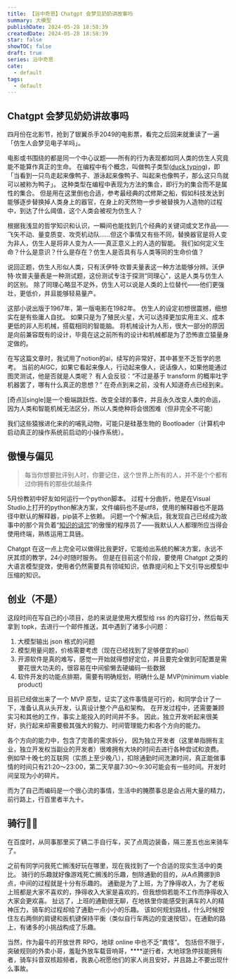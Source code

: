 ```yaml
---
title: 【浴中奇思】Chatgpt 会梦见奶奶讲故事吗
summary: 大模型
publishDate: 2024-05-28 18:58:39
createdDate: 2024-05-28 18:58:39
star: false
showTOC: false
draft: true
series: 浴中奇思
cate:
  - default
tags:
  - default
---
```


## Chatgpt 会梦见奶奶讲故事吗

四月份在北影节，抢到了银翼杀手2049的电影票，看完之后回来就重读了一遍「仿生人会梦见电子羊吗」。

电影或书围绕的都是同一个中心议题——所有的行为表现都如同人类的仿生人究竟能不能算作真正的生命。
在编程中有个概念，叫做鸭子类型([duck typing](https://en.wikipedia.org/wiki/Duck_typing))，即「当看到一只鸟走起来像鸭子、游泳起来像鸭子、叫起来也像鸭子，那么这只鸟就可以被称为鸭子」。
这种类型在编程中表现为方法的集合，即行为的集合而不是属性的集合。
但是用在这里倒也合适，参考最经典的忒修斯之船，假如科技发达到能够逐步替换掉人类身上的器官，在身上的天然物一步步被替换为人造物的过程中，到达了什么阈值，这个人类会被视为仿生人？

根据我浅显的哲学知识和认识，一瞬间也能找到几个经典的关键词或文艺作品——飞矢不动、量变质变、攻壳机动队……但这个事情又有些不同，替换器官是将人变为非人，仿生人是将非人变为人——真正意义上的人造的智能。
我们如何定义生命？什么是意识？什么是存在？仿生人是否具有与人类等同的生命价值？

说回正题，仿生人形似人类，只有沃伊特·坎普夫量表这一种方法能够分辨。沃伊特·坎普夫量表是一种测试题，这份测试专注于探测“同理心”，这是人类与仿生人的区别。
除了同理心略显不足外，仿生人可以说是人类的上位替代——他们更强壮，更低价，并且能够轻易量产。

这部小说出版于1967年，第一版电影在1982年。
仿生人的设定初想很震撼，细想实在是有些庸人自扰。
如果只是为了殖民火星，大可以选择更加实用主义、成本更低的非人形机械，搭载相同的智能脑。
将机械设计为人形，很大一部分的原因是向前兼容既有的设计，毕竟在这之前所有的设计和机械都是为了恐怖直立猿量身定做的。

在写这篇文章时，我试用了notion的ai，续写的非常好，其中甚至不乏哲学的思考。
当前的AIGC，如果它看起来像人，行动起来像人，说话像人，如果他能通过图灵测试，他是否就是人类呢？
有人会反驳：“不过是基于 transform 的概率吐字机器罢了，哪有什么真正的思想？”
在奇点到来之前，没有人知道奇点已经到来。

<Quote cite="——奇点将近">
[奇点][single]是一个极端跳跃性、改变全球的事件，并且永久改变人类的命运，因为人类和智能机械无法区分，所以人类绝种将会很困难（但非完全不可能）
</Quote>

[single]: https://en.wikipedia.org/wiki/The_Singularity_Is_Near

我们这些猿猴进化来的的哺乳动物，可能只是硅基生物的 Bootloader（计算机中启动真正的操作系统前启动的小操作系统）。

## 傲慢与偏见

> 每当你想要批评别人时，你要记住，这个世界上所有的人，并不是个个都有过你拥有的那些优越条件
>

5月份教初中好友如何运行一个python脚本。
过程十分曲折，他是在Visual Studio上打开的python解决方案，文件编码也不是utf8，使用的解释器也不是路径中默认的解释器，pip装不上依赖。
问题一个个解决后，我发现自己已经成为故事中的那个背负着“[知识的诅咒](https://zh.wikipedia.org/wiki/%E7%9F%A5%E8%AD%98%E7%9A%84%E8%A9%9B%E5%92%92)”的傲慢的程序员了——我默认人人都理所应当得会使用终端，熟练运用工具链。

Chatgpt 在这一点上完全可以做得比我更好，它能给出系统的解决方案，永远不厌其烦的教学，24小时随时服务。
但是在目前这个阶段，要使用 Chatgpt 之类的大语言模型提效，使用者仍然需要具有领域知识，依靠提问和上下文引导出模型中压缩的知识。

## 创业（不是）

这段时间在写自己的小项目，总的来说是使用大模型给 rss 的内容打分，然后每天拿到 topk，去进行一个邮件推送，其中遇到了诸多小问题：

1. 大模型输出 json 格式的问题
2. 模型用量问题，价格需要考虑（现在已经找到了足够便宜的api）
3. 开源软件是真的难写，感觉一开始就得想好定位，并且要完全做到可配置是需要花很大功夫的，很容易在中间偷懒去硬编码一些数据
4. 软件开发的功能点排期，需要有明确规划，明确什么是 MVP(minimum viable product)

目前已经做出来了一个 MVP 原型，证实了这件事情是可行的，和同学合计了一下，准备认真从头开发，认真设计整个产品和架构。
在开发过程中，还需要兼顾实习和其他的工作，事实上能投入的时间并不多。
因此，独立开发听起来很美好，执行起来却需要极其强大的毅力、时间管理能力和各个方向的能力。

各个方向的能力中，包含了完善的需求拆分，
因为独立开发者（这里单指拥有主业，独立开发权当副业的开发者）很难拥有大块的时间去进行各种尝试和浪费。
例如早十晚七的互联网（实质上至少晚八），扣除通勤时间洗漱时间，真正能做事情的时间只有21:20～23:00，第二天早晨7:30～9:30可能会有一些时间。开发时间呈现为小的碎片。

而为了自己而编码是一个很心流的事情，生活中的腌臜事总是会占用大量的精力，前行路上，行百里者半九十。

## 骑行🚴🏻

在百度时，从同事那里买了辆二手自行车，买了点周边装备，隔三差五也出来骑车了。

之前有同学问我死亡搁浅好玩在哪里，现在我找到了一个合适的现实生活中的类比。
骑行的乐趣就好像游戏死亡搁浅的乐趣，刨除通勤的目的，从A点腾挪到B点，中间的过程就是十分有乐趣的。
通勤是为了上班，为了挣得收入，为了老板上班都是大家不喜欢的，挣得收入大家是喜欢的，但我想倘若能不工作而挣得收入大家会更欢喜。
扯远了，上班的通勤很无聊，在地铁里你能感受到满车的人的精神压力，骑车的过程却给了通勤一点小小的乐趣。
该如何规划路线，什么时候按住左右两侧的肩键和扳机键保持平衡（类似自行车两边的变速按钮）。在通勤的路上，有诸多的小挑战构成了乐趣。

当然，作为最牛的开放世界 RPG，地球 online 中也不乏“粪怪”。
包括但不限于，突破规则的外卖小哥，羞耻外放车载音响哥，****逆行者，大地球急停技能拥有者，骑车抖音双核超频者，我衷心祝愿他们的家人尚且安好，并且路上不要出现什么事故。
